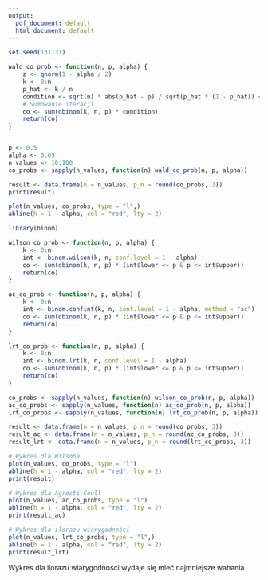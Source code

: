 ```yaml
---
output:
  pdf_document: default
  html_document: default
---
```

```r
set.seed(131131)

wald_co_prob <- function(n, p, alpha) {
    z <- qnorm(1 - alpha / 2)
    k <- 0:n
    p_hat <- k / n
    condition <- sqrt(n) * abs(p_hat - p) / sqrt(p_hat * (1 - p_hat)) <= z
    # Sumowanie iteracji
    co <- sum(dbinom(k, n, p) * condition)
    return(co)
}


p <- 0.5
alpha <- 0.05
n_values <- 10:100
co_probs <- sapply(n_values, function(n) wald_co_prob(n, p, alpha))

result <- data.frame(n = n_values, p_n = round(co_probs, 3))
print(result)

plot(n_values, co_probs, type = "l",)
abline(h = 1 - alpha, col = "red", lty = 2)
```

```r
library(binom)
```

```r
wilson_co_prob <- function(n, p, alpha) {
    k <- 0:n
    int <- binom.wilson(k, n, conf.level = 1 - alpha)
    co <- sum(dbinom(k, n, p) * (int$lower <= p & p <= int$upper))
    return(co)
}

ac_co_prob <- function(n, p, alpha) {
    k <- 0:n
    int <- binom.confint(k, n, conf.level = 1 - alpha, method = "ac")
    co <- sum(dbinom(k, n, p) * (int$lower <= p & p <= int$upper))
    return(co)
}

lrt_co_prob <- function(n, p, alpha) {
    k <- 0:n
    int <- binom.lrt(k, n, conf.level = 1 - alpha)
    co <- sum(dbinom(k, n, p) * (int$lower <= p & p <= int$upper))
    return(co)
}
```

```r

co_probs <- sapply(n_values, function(n) wilson_co_prob(n, p, alpha))
ac_co_probs <- sapply(n_values, function(n) ac_co_prob(n, p, alpha))
lrt_co_probs <- sapply(n_values, function(n) lrt_co_prob(n, p, alpha))

result <- data.frame(n = n_values, p_n = round(co_probs, 3))
result_ac <- data.frame(n = n_values, p_n = round(ac_co_probs, 3))
result_lrt <- data.frame(n = n_values, p_n = round(lrt_co_probs, 3))
```

```r
# Wykres dla Wilsona
plot(n_values, co_probs, type = "l")
abline(h = 1 - alpha, col = "red", lty = 2)
print(result)
```

```r
# Wykres dla Agresti-Coull
plot(n_values, ac_co_probs, type = "l")
abline(h = 1 - alpha, col = "red", lty = 2)
print(result_ac)
```

```r
# Wykres dla ilorazu wiarygodności
plot(n_values, lrt_co_probs, type = "l",)
abline(h = 1 - alpha, col = "red", lty = 2)
print(result_lrt)
```

Wykres dla ilorazu wiarygodności wydaje się mieć najmniejsze wahania